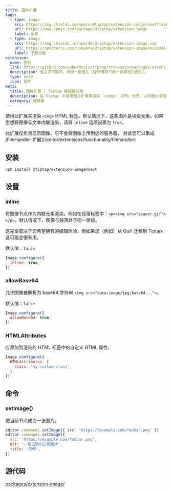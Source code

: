 ```yaml
---
title: 图片扩展
tags:
  - type: image
    src: https://img.shields.io/npm/v/@tiptap/extension-image/next?label=版本
    url: https://www.npmjs.com/package/@tiptap/extension-image
    label: 版本
  - type: image
    src: https://img.shields.io/npm/dm/@tiptap/extension-image.svg
    url: https://npmcharts.com/compare/@tiptap/extension-image?minimal=true
    label: 下载次数
extension:
  name: 图片
  link: https://github.com/ueberdosis/tiptap/tree/main/packages/extension-image
  description: 当文字不够时，添加一张图片（理想情况下是一张美丽的图片）。
  type: node
  icon: 图片
meta:
  title: 图片扩展 | Tiptap 编辑器文档
  description: 在 Tiptap 中使用图片扩展来渲染 `<img>` HTML 标签，以将图片添加到您的文档中。欲了解更多，请查看我们的文档！
  category: 编辑器
---
```



使用此扩展来渲染 `<img>` HTML 标签。默认情况下，这些图片是块级元素。如果您想将图像与文本内联渲染，请将 `inline` 选项设置为 `true`。

<Callout title="无服务器功能" variant="info">
  此扩展仅负责显示图像。它不会将图像上传到您的服务器，
  对此您可以集成 [FileHandler
  扩展](/editor/extensions/functionality/filehandler)
</Callout>

<CodeDemo path="/Nodes/Image" />

## 安装

```bash
npm install @tiptap/extension-image@next
```

## 设置

### inline

将图像节点作为内联元素渲染，例如在段落标签中：`<p><img src="spacer.gif"></p>`。默认情况下，图像与段落处于同一层级。

这完全取决于您希望拥有的编辑体验，但如果您（例如）从 Quill 迁移到 Tiptap，这可能会很有用。

默认值：`false`

```js
Image.configure({
  inline: true,
})
```

### allowBase64

允许图像被解析为 base64 字符串 `<img src="data:image/jpg;base64...">`。

默认值：`false`

```js
Image.configure({
  allowBase64: true,
})
```

### HTMLAttributes

应添加到渲染的 HTML 标签中的自定义 HTML 属性。

```js
Image.configure({
  HTMLAttributes: {
    class: 'my-custom-class',
  },
})
```

## 命令

### setImage()

使当前节点成为一张图片。

```js
editor.commands.setImage({ src: 'https://example.com/foobar.png' })
editor.commands.setImage({
  src: 'https://example.com/foobar.png',
  alt: '一张无聊的示例图片',
  title: '示例',
})
```

## 源代码

[packages/extension-image/](https://github.com/ueberdosis/tiptap/blob/main/packages/extension-image/)